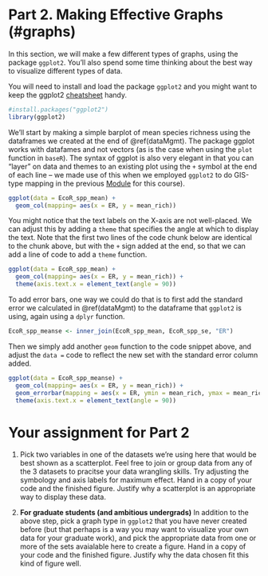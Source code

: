 # Part 2. Making Effective Graphs (#graphs)

In this section, we will make a few different types of graphs, using the package ```ggplot2```. You'll also spend some time thinking about the best way to visualize different types of data.

You will need to install and load the package ```ggplot2``` and you might want to keep the ggplot2 [cheatsheet](https://rstudio.com/wp-content/uploads/2016/11/ggplot2-cheatsheet-2.1.pdf) handy.

```r
#install.packages("ggplot2")
library(ggplot2)
```

We'll start by making a simple barplot of mean species richness using the dataframes we created at the end of @ref(dataMgmt). The package ggplot works with datafames and not vectors (as is the case when using the ```plot``` function in ```baseR```). The syntax of ggplot is also very elegant in that you can "layer" on data and themes to an existing plot using the ```+``` symbol at the end of each line -- we made use of this when we employed ```ggplot2``` to do GIS-type mapping in the previous [Module](https://nlboreal.github.io/ConservationGIS/) for this course).

```r
ggplot(data = EcoR_spp_mean) +
  geom_col(mapping= aes(x = ER, y = mean_rich))
```

You might notice that the text labels on the X-axis are not well-placed. We can adjust this by adding a ```theme``` that specifies the angle at which to display the text. Note that the first two lines of the code chunk below are identical to the chunk above, but with the ```+``` sign added at the end, so that we can add a line of code to add a ```theme``` function.

```r
ggplot(data = EcoR_spp_mean) +
  geom_col(mapping= aes(x = ER, y = mean_rich)) +
  theme(axis.text.x = element_text(angle = 90))
```

To add error bars, one way we could do that is to first add the standard error we calculated in @ref(dataMgmt) to the dataframe that ```ggplot2``` is using, again using a ```dplyr``` function.

```r
EcoR_spp_meanse <- inner_join(EcoR_spp_mean, EcoR_spp_se, "ER")
```

Then we simply add another ```geom``` function to the code snippet above, and adjust the ```data = ``` code to reflect the new set with the standard error column added.

```r
ggplot(data = EcoR_spp_meanse) +
  geom_col(mapping= aes(x = ER, y = mean_rich)) +
  geom_errorbar(mapping = aes(x = ER, ymin = mean_rich, ymax = mean_rich + se_rich)) + 
  theme(axis.text.x = element_text(angle = 90))
```

# Your assignment for Part 2

1. Pick two variables in one of the datasets we're using here that would be best shown as a scatterplot. Feel free to join or group data from any of the 3 datasets to pracitse your data wrangling skills. Try adjusting the symbology and axis labels for maximum effect. Hand in a copy of your code and the finished figure. Justify why a scatterplot is an appropriate way to display these data. 

1. **For graduate students (and ambitious undergrads)** In addition to the above step, pick a graph type in ```ggplot2``` that you have never created before (but that perhaps is a way you may want to visualize your own data for your graduate work), and pick the appropriate data from one or more of the sets avaialable here to create a figure. Hand in a copy of your code and the finished figure. Justify why the data chosen fit this kind of figure well. 

